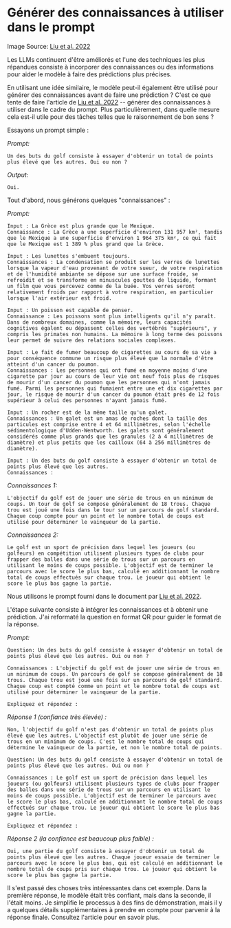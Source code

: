 # Générer des connaissances à utiliser dans le prompt


<Screenshot src={GENKNOW} alt="GENKNOW" />

Image Source: [Liu et al. 2022](https://arxiv.org/pdf/2110.08387.pdf)

Les LLMs continuent d'être améliorés et l'une des techniques les plus répandues consiste à incorporer des connaissances ou des informations pour aider le modèle à faire des prédictions plus précises. 

En utilisant une idée similaire, le modèle peut-il également être utilisé pour générer des connaissances avant de faire une prédiction ? C'est ce que tente de faire l'article de [Liu et al. 2022](https://arxiv.org/pdf/2110.08387.pdf) -- générer des connaissances à utiliser dans le cadre du prompt. Plus particulièrement, dans quelle mesure cela est-il utile pour des tâches telles que le raisonnement de bon sens ?

Essayons un prompt simple :

*Prompt:*
```
Un des buts du golf consiste à essayer d'obtenir un total de points plus élevé que les autres. Oui ou non ?
```

*Output:*
```
Oui.
```

Tout d'abord, nous générons quelques "connaissances" :

*Prompt:*
```
Input : La Grèce est plus grande que le Mexique.
Connaissance : La Grèce a une superficie d'environ 131 957 km², tandis que le Mexique a une superficie d'environ 1 964 375 km², ce qui fait que le Mexique est 1 389 % plus grand que la Grèce.

Input : Les lunettes s'embuent toujours.
Connaissances : La condensation se produit sur les verres de lunettes lorsque la vapeur d'eau provenant de votre sueur, de votre respiration et de l'humidité ambiante se dépose sur une surface froide, se refroidit et se transforme en minuscules gouttes de liquide, formant un film que vous percevez comme de la buée. Vos verres seront relativement froids par rapport à votre respiration, en particulier lorsque l'air extérieur est froid.

Input : Un poisson est capable de penser.
Connaissance : Les poissons sont plus intelligents qu'il n'y paraît. Dans de nombreux domaines, comme la mémoire, leurs capacités cognitives égalent ou dépassent celles des vertébrés "supérieurs", y compris les primates non humains. La mémoire à long terme des poissons leur permet de suivre des relations sociales complexes.

Input : Le fait de fumer beaucoup de cigarettes au cours de sa vie a pour conséquence commune un risque plus élevé que la normale d'être atteint d'un cancer du poumon.
Connaissances : Les personnes qui ont fumé en moyenne moins d'une cigarette par jour au cours de leur vie ont neuf fois plus de risques de mourir d'un cancer du poumon que les personnes qui n'ont jamais fumé. Parmi les personnes qui fumaient entre une et dix cigarettes par jour, le risque de mourir d'un cancer du poumon était près de 12 fois supérieur à celui des personnes n'ayant jamais fumé.

Input : Un rocher est de la même taille qu'un galet.
Connaissances : Un galet est un amas de roches dont la taille des particules est comprise entre 4 et 64 millimètres, selon l'échelle sédimentologique d'Udden-Wentworth. Les galets sont généralement considérés comme plus grands que les granules (2 à 4 millimètres de diamètre) et plus petits que les cailloux (64 à 256 millimètres de diamètre).

Input : Un des buts du golf consiste à essayer d'obtenir un total de points plus élevé que les autres.
Connaissances :
```

*Connaissances 1:*
```
L'objectif du golf est de jouer une série de trous en un minimum de coups. Un tour de golf se compose généralement de 18 trous. Chaque trou est joué une fois dans le tour sur un parcours de golf standard. Chaque coup compte pour un point et le nombre total de coups est utilisé pour déterminer le vainqueur de la partie.
```

*Connaissances 2:*
```
Le golf est un sport de précision dans lequel les joueurs (ou golfeurs) en compétition utilisent plusieurs types de clubs pour frapper des balles dans une série de trous sur un parcours en utilisant le moins de coups possible. L'objectif est de terminer le parcours avec le score le plus bas, calculé en additionnant le nombre total de coups effectués sur chaque trou. Le joueur qui obtient le score le plus bas gagne la partie.
```

Nous utilisons le prompt fourni dans le document par [Liu et al. 2022](https://arxiv.org/pdf/2110.08387.pdf).

L'étape suivante consiste à intégrer les connaissances et à obtenir une prédiction. J'ai reformaté la question en format QR pour guider le format de la réponse.

*Prompt:*
```
Question: Un des buts du golf consiste à essayer d'obtenir un total de points plus élevé que les autres. Oui ou non ?

Connaissances : L'objectif du golf est de jouer une série de trous en un minimum de coups. Un parcours de golf se compose généralement de 18 trous. Chaque trou est joué une fois sur un parcours de golf standard. Chaque coup est compté comme un point et le nombre total de coups est utilisé pour déterminer le vainqueur de la partie.

Expliquez et répondez : 
```

*Réponse 1 (confiance très élevée) :*
```
Non, l'objectif du golf n'est pas d'obtenir un total de points plus élevé que les autres. L'objectif est plutôt de jouer une série de trous en un minimum de coups. C'est le nombre total de coups qui détermine le vainqueur de la partie, et non le nombre total de points.
```

```
Question: Un des buts du golf consiste à essayer d'obtenir un total de points plus élevé que les autres. Oui ou non ?

Connaissances : Le golf est un sport de précision dans lequel les joueurs (ou golfeurs) utilisent plusieurs types de clubs pour frapper des balles dans une série de trous sur un parcours en utilisant le moins de coups possible. L'objectif est de terminer le parcours avec le score le plus bas, calculé en additionnant le nombre total de coups effectués sur chaque trou. Le joueur qui obtient le score le plus bas gagne la partie.

Expliquez et répondez :
```

*Réponse 2 (la confiance est beaucoup plus faible) :*
```
Oui, une partie du golf consiste à essayer d'obtenir un total de points plus élevé que les autres. Chaque joueur essaie de terminer le parcours avec le score le plus bas, qui est calculé en additionnant le nombre total de coups pris sur chaque trou. Le joueur qui obtient le score le plus bas gagne la partie.
```

Il s'est passé des choses très intéressantes dans cet exemple. Dans la première réponse, le modèle était très confiant, mais dans la seconde, il l'était moins. Je simplifie le processus à des fins de démonstration, mais il y a quelques détails supplémentaires à prendre en compte pour parvenir à la réponse finale. Consultez l'article pour en savoir plus.
